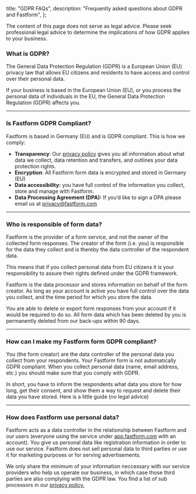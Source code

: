 
  title: "GDPR FAQs",
  description: "Frequently asked questions about GDPR and Fastform",
};

<Callout title="No legal advice" type="note">
  The content of this page does not serve as legal advice. Please seek professional legal advice to determine
  the implications of how GDPR applies to your business.
</Callout>

### **What is GDPR?**

The General Data Protection Regulation (GDPR) is a European Union (EU) privacy law that allows EU citizens and residents to have access and control over their personal data.

If your business is based in the European Union (EU), or you process the personal data of individuals in the EU, the General Data Protection Regulation (GDPR) affects you.

---

### **Is Fastform GDPR Compliant?**

Fastform is based in Germany (EU) and is GDPR compliant. This is how we comply:

- **Transparency**: Our [privacy policy](/privacy) gives you all information about what data we collect, data retention and transfers, and outlines your data protection rights.
- **Encryption**: All Fastform form data is encrypted and stored in Germany (EU)
- **Data accessibility:** you have full control of the information you collect, store and manage with Fastform.
- **Data Processing Agreement (DPA):** If you’d like to sign a DPA please email us at privacy@fastform.com

---

### **Who is responsible of form data?**

Fastform is the provider of a form service, and not the owner of the collected form responses. The creator of the form (i.e. you) is responsible for the data they collect and is thereby the data controller of the respondent data.

This means that if you collect personal data from EU citizens it is your responsibility to assure their rights defined under the GDPR framework.

Fastform is the data processor and stores information on behalf of the form creator. As long as your account is active you have full control over the data you collect, and the time period for which you store the data.

You are able to delete or export form responses from your account if it would be required to do so. All form data which has been deleted by you is permanently deleted from our back-ups within 90 days.

---

### **How can I make my Fastform form GDPR compliant?**

You (the form creator) are the data controller of the personal data you collect from your respondents. Your Fastform form is not automatically GDPR compliant. When you collect personal data (name, email address, etc.) you should make sure that you comply with GDPR.

In short, you have to inform the respondents what data you store for how long, get their consent, and show them a way to request and delete their data you have stored. Here is a little guide (no legal advice)

---

### **How does Fastform use personal data?**

Fastform acts as a data controller in the relationship between Fastform and our users (everyone using the service under [app.fastform.com](http://app.fastform.com) with an account). You give us personal data like registration information in order to use our service. Fastform does not sell personal data to third parties or use it for marketing purposes or for serving advertisements.

We only share the minimum of your information neccessary with our service providers who help us operate our business, in which case those third parties are also complying with the GDPR law. You find a list of sub processors in our [privacy policy.](https://getfastform.com/privacy-policy)

